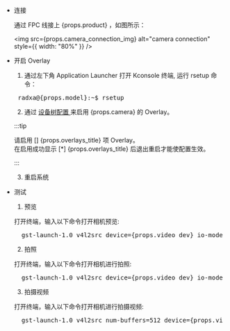 - 连接

  通过 FPC 线接上 {props.product} ，如图所示：

  <img
    src={props.camera_connection_img}
    alt="camera connection"
    style={{ width: "80%" }}
  />

- 开启 Overlay

  1. 通过左下角 Application Launcher 打开 Kconsole 终端, 运行 rsetup 命令：

  <pre> radxa@{props.model}:~$ rsetup </pre>

  2. 通过 <a href={props.rsetup_path}> 设备树配置 </a>来启用 {props.camera} 的 Overlay。

  :::tip

  请启用 [] {props.overlays_title} 项 Overlay。<br/>
  在启用成功显示 [*] {props.overlays_title} 后退出重启才能使配置生效。

  :::

  3. 重启系统

- 测试

  1. 预览

  打开终端，输入以下命令打开相机预览:

  <pre>
    gst-launch-1.0 v4l2src device={props.video_dev} io-mode=4 ! videoconvert ! video/x-raw,format=NV12,width=1920,height=1080 ! xvimagesink;
  </pre>

  2. 拍照

  打开终端，输入以下命令打开相机进行拍照:

  <pre>
    gst-launch-1.0 v4l2src device={props.video_dev} io-mode=4 ! videoconvert ! video/x-raw,format=NV12,width=1920,height=1080 ! jpegenc ! multifilesink location=file.name.jpg;
  </pre>

  3. 拍摄视频

  打开终端，输入以下命令打开相机进行拍摄视频:

  <pre>
    gst-launch-1.0 v4l2src num-buffers=512 device={props.video_dev} io-mode=4 ! videoconvert ! video/x-raw, format=NV12, width=1920, height=1080, framerate=30/1 ! tee name=t ! queue ! mpph264enc ! queue ! h264parse ! mpegtsmux ! filesink location=/home/radxa/file.name.mp4
  </pre>
